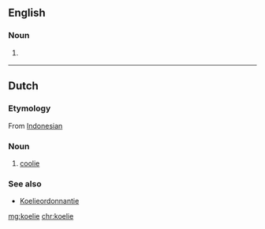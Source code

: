 ==English==

===Noun===
{{en-noun}}

# {{cx|South Africa|lang=en}} {{alternative spelling of|coolie|lang=en}}

----

==Dutch==

===Etymology===
From [[w:Bahasa Indonesia|Indonesian]]

===Noun===
{{nl-noun|m|-s|koelietje}}

# [[coolie]]

===See also===
* [[w:nl:Koelie#Koelieordonnantie|Koelieordonnantie]]

[[mg:koelie]]
[[chr:koelie]]